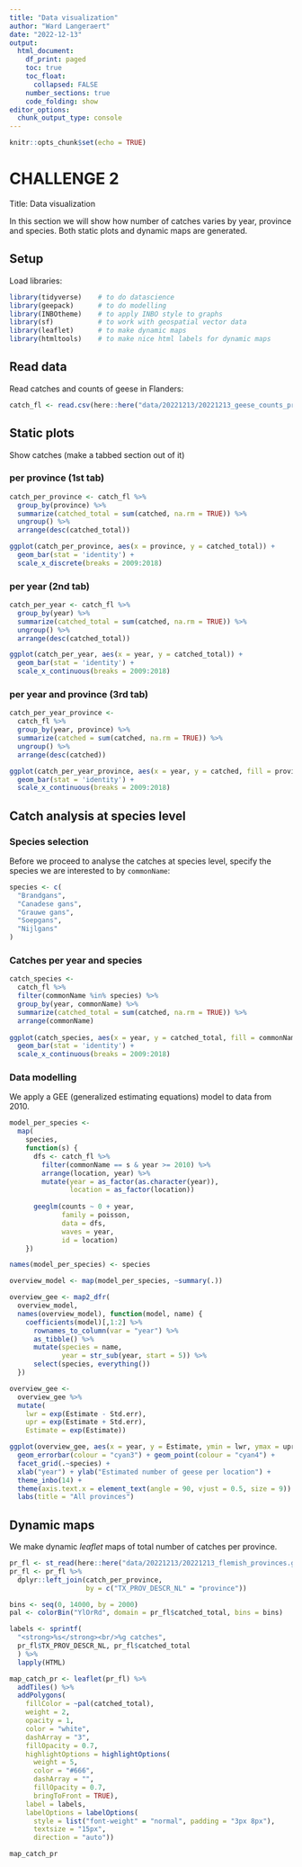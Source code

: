```yaml
---
title: "Data visualization"
author: "Ward Langeraert"
date: "2022-12-13"
output: 
  html_document:
    df_print: paged
    toc: true
    toc_float:
      collapsed: FALSE
    number_sections: true
    code_folding: show
editor_options: 
  chunk_output_type: console
---
```


```r
knitr::opts_chunk$set(echo = TRUE)
```

# CHALLENGE 2

Title: Data visualization  
  
In this section we will show how number of catches varies by year, province and species. Both static plots and dynamic maps are generated.

## Setup

Load libraries:

```r
library(tidyverse)    # to do datascience
library(geepack)      # to do modelling
library(INBOtheme)    # to apply INBO style to graphs
library(sf)           # to work with geospatial vector data
library(leaflet)      # to make dynamic maps
library(htmltools)    # to make nice html labels for dynamic maps
```


## Read data

Read catches and counts of geese in Flanders:

```r
catch_fl <- read.csv(here::here("data/20221213/20221213_geese_counts_processed.txt"))
```

## Static plots {.tabset .tabset-fade .tabset-pills}

Show catches (make a tabbed section out of it)


### per province (1st tab)

```r
catch_per_province <- catch_fl %>%
  group_by(province) %>%
  summarize(catched_total = sum(catched, na.rm = TRUE)) %>%
  ungroup() %>%
  arrange(desc(catched_total))

ggplot(catch_per_province, aes(x = province, y = catched_total)) +
  geom_bar(stat = 'identity') +
  scale_x_discrete(breaks = 2009:2018)
```


### per year (2nd tab)

```r
catch_per_year <- catch_fl %>%
  group_by(year) %>%
  summarize(catched_total = sum(catched, na.rm = TRUE)) %>%
  ungroup() %>%
  arrange(desc(catched_total))

ggplot(catch_per_year, aes(x = year, y = catched_total)) +
  geom_bar(stat = 'identity') +
  scale_x_continuous(breaks = 2009:2018)
```


### per year and province (3rd tab)

```r
catch_per_year_province <-
  catch_fl %>%
  group_by(year, province) %>%
  summarize(catched = sum(catched, na.rm = TRUE)) %>%
  ungroup() %>%
  arrange(desc(catched))

ggplot(catch_per_year_province, aes(x = year, y = catched, fill = province)) +
  geom_bar(stat = 'identity') +
  scale_x_continuous(breaks = 2009:2018)
```


## Catch analysis at species level

### Species selection

Before we proceed to analyse the catches at species level, specify the species we are interested to by `commonName`:

```r
species <- c(
  "Brandgans",
  "Canadese gans",
  "Grauwe gans",
  "Soepgans",
  "Nijlgans"
)
```


### Catches per year and species

```r
catch_species <-
  catch_fl %>%
  filter(commonName %in% species) %>%
  group_by(year, commonName) %>%
  summarize(catched_total = sum(catched, na.rm = TRUE)) %>%
  arrange(commonName)
  
ggplot(catch_species, aes(x = year, y = catched_total, fill = commonName)) +
  geom_bar(stat = 'identity') +
  scale_x_continuous(breaks = 2009:2018)
```
  

### Data modelling

We apply a GEE (generalized estimating equations) model to data from 2010.

```r
model_per_species <-
  map(
    species,
    function(s) {
      dfs <- catch_fl %>%
        filter(commonName == s & year >= 2010) %>%
        arrange(location, year) %>%
        mutate(year = as_factor(as.character(year)),
               location = as_factor(location))
      
      geeglm(counts ~ 0 + year,
             family = poisson,
             data = dfs,
             waves = year,
             id = location)
    })

names(model_per_species) <- species

overview_model <- map(model_per_species, ~summary(.))

overview_gee <- map2_dfr(
  overview_model,
  names(overview_model), function(model, name) {
    coefficients(model)[,1:2] %>%
      rownames_to_column(var = "year") %>%
      as_tibble() %>%
      mutate(species = name,
             year = str_sub(year, start = 5)) %>%
      select(species, everything())
  })

overview_gee <-
  overview_gee %>%
  mutate(
    lwr = exp(Estimate - Std.err),
    upr = exp(Estimate + Std.err),
    Estimate = exp(Estimate))

ggplot(overview_gee, aes(x = year, y = Estimate, ymin = lwr, ymax = upr)) +
  geom_errorbar(colour = "cyan3") + geom_point(colour = "cyan4") +
  facet_grid(.~species) +
  xlab("year") + ylab("Estimated number of geese per location") +
  theme_inbo(14) +
  theme(axis.text.x = element_text(angle = 90, vjust = 0.5, size = 9)) +
  labs(title = "All provinces")
```


## Dynamic maps

We make dynamic _leaflet_ maps of total number of catches per province.

```r
pr_fl <- st_read(here::here("data/20221213/20221213_flemish_provinces.gpkg"))
pr_fl <- pr_fl %>%
  dplyr::left_join(catch_per_province,
                   by = c("TX_PROV_DESCR_NL" = "province"))

bins <- seq(0, 14000, by = 2000)
pal <- colorBin("YlOrRd", domain = pr_fl$catched_total, bins = bins)

labels <- sprintf(
  "<strong>%s</strong><br/>%g catches",
  pr_fl$TX_PROV_DESCR_NL, pr_fl$catched_total
  ) %>% 
  lapply(HTML)

map_catch_pr <- leaflet(pr_fl) %>%
  addTiles() %>%
  addPolygons(
    fillColor = ~pal(catched_total),
    weight = 2,
    opacity = 1,
    color = "white",
    dashArray = "3",
    fillOpacity = 0.7,
    highlightOptions = highlightOptions(
      weight = 5,
      color = "#666",
      dashArray = "",
      fillOpacity = 0.7,
      bringToFront = TRUE),
    label = labels,
    labelOptions = labelOptions(
      style = list("font-weight" = "normal", padding = "3px 8px"),
      textsize = "15px",
      direction = "auto"))

map_catch_pr
```



